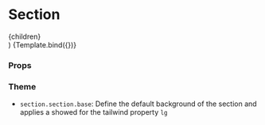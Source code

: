 
<Meta title="Components/Section/Section" component={Section} />

# Section

  <Section {...args}>{children}</Section>
)

<Canvas>
  <Story name="Default" args={{ children: 'Default Section' }}>
    {Template.bind({})}
  </Story>
</Canvas>

### Props

<ArgsTable story="Default" />

### Theme

- `section.section.base`: Define the default background of the section and applies a showed for the tailwind property `lg`
